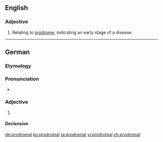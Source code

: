 ==English==

===Adjective===
{{en-adj}}

# Relating to [[prodrome]]; indicating an early stage of a disease.

----

==German==

===Etymology===
{{suffix|Prodrom|al|lang=de}}

===Pronunciation===
* {{IPA|/ˌprodʀoˈmaːl/|lang=de}}

===Adjective===
{{de-adj|-}}

# {{l|de|prodromal}}

====Declension====
{{de-decl-adj-notcomp-nopred|prodromal}}

[[de:prodromal]]
[[ko:prodromal]]
[[ta:prodromal]]
[[vi:prodromal]]
[[zh:prodromal]]